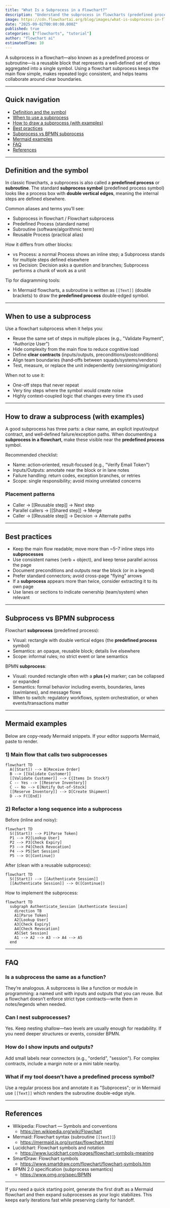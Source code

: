 ```yaml
---
title: "What Is a Subprocess in a Flowchart?"
description: "Understand the subprocess in flowcharts (predefined process/subroutine): what it is, when to use it, how to draw it, and how it differs from a BPMN subprocess—with clear examples and Mermaid code."
image: https://cdn.flowchartai.org/blog/images/what-is-subprocess-in-flowchart.webp
date: "2025-09-02T00:00:00.000Z"
published: true
categories: ["flowcharts", "tutorial"]
author: "flowchart ai"
estimatedTime: 10
---
```


A subprocess in a flowchart—also known as a predefined process or subroutine—is a reusable block that represents a well‑defined set of steps aggregated into a single symbol. Using a flowchart subprocess keeps the main flow simple, makes repeated logic consistent, and helps teams collaborate around clear boundaries.

---

## Quick navigation

- [Definition and the symbol](#definition-and-the-symbol)
- [When to use a subprocess](#when-to-use-a-subprocess)
- [How to draw a subprocess (with examples)](#how-to-draw-a-subprocess-with-examples)
- [Best practices](#best-practices)
- [Subprocess vs BPMN subprocess](#subprocess-vs-bpmn-subprocess)
- [Mermaid examples](#mermaid-examples)
- [FAQ](#faq)
- [References](#references)

---

## Definition and the symbol

In classic flowcharts, a subprocess is also called a **predefined process** or **subroutine**. The standard **subprocess symbol** (predefined process symbol) looks like a process box with **double vertical edges**, meaning the internal steps are defined elsewhere.

Common aliases and terms you’ll see:
- Subprocess in flowchart / Flowchart subprocess
- Predefined Process (standard name)
- Subroutine (software/algorithmic term)
- Reusable Process (practical alias)

How it differs from other blocks:
- vs Process: a normal Process shows an inline step; a Subprocess stands for multiple steps defined elsewhere
- vs Decision: Decision asks a question and branches; Subprocess performs a chunk of work as a unit

Tip for diagramming tools:
- In Mermaid flowcharts, a subroutine is written as `[[Text]]` (double brackets) to draw the **predefined process** double‑edged symbol.

---

## When to use a subprocess

Use a flowchart subprocess when it helps you:
- Reuse the same set of steps in multiple places (e.g., "Validate Payment", "Authorize User")
- Hide complexity from the main flow to reduce cognitive load
- Define **clear contracts** (inputs/outputs, preconditions/postconditions)
- Align team boundaries (hand‑offs between squads/systems/vendors)
- Test, measure, or replace the unit independently (versioning/migration)

When not to use it:
- One-off steps that never repeat
- Very tiny steps where the symbol would create noise
- Highly context-coupled logic that changes every time it’s used

---

## How to draw a subprocess (with examples)

A good subprocess has three parts: a clear name, an explicit input/output contract, and well‑defined failure/exception paths. When documenting a **subprocess in a flowchart**, make these visible near the **predefined process** symbol.

Recommended checklist:
- Name: action‑oriented, result‑focused (e.g., "Verify Email Token")
- Inputs/Outputs: annotate near the block or in lane notes
- Failure handling: return codes, exception branches, or retries
- Scope: single responsibility; avoid mixing unrelated concerns

### Placement patterns
- Caller → [[Reusable step]] → Next step
- Parallel callers → [[Shared step]] → Merge
- Caller → [[Reusable step]] → Decision → Alternate paths

---

## Best practices

- Keep the main flow readable; move more than ~5–7 inline steps into **subprocesses**
- Use consistent names (verb + object), and keep tense parallel across the page
- Document preconditions and outputs near the block (or in a legend)
- Prefer standard connectors; avoid cross-page "flying" arrows
- If a **subprocess** appears more than twice, consider extracting it to its own page
- Use lanes or sections to indicate ownership (team/system) when relevant

---

## Subprocess vs BPMN subprocess

Flowchart **subprocess** (predefined process):
- Visual: rectangle with double vertical edges (the **predefined process** symbol)
- Semantics: an opaque, reusable block; details live elsewhere
- Scope: informal rules; no strict event or lane semantics

BPMN **subprocess**:
- Visual: rounded rectangle often with a **plus (+)** marker; can be collapsed or expanded
- Semantics: formal behavior including events, boundaries, lanes (swimlanes), and message flows
- When to switch: regulatory workflows, system orchestration, or when events/transactions matter

---

## Mermaid examples

Below are copy-ready Mermaid snippets. If your editor supports Mermaid, paste to render.

### 1) Main flow that calls two subprocesses

```mermaid
flowchart TD
  A([Start]) --> B[Receive Order]
  B --> [[Validate Customer]]
  [[Validate Customer]] --> C{Items In Stock?}
  C -- Yes --> [[Reserve Inventory]]
  C -- No --> E[Notify Out-of-Stock]
  [[Reserve Inventory]] --> D[Create Shipment]
  D --> F([End])
```

### 2) Refactor a long sequence into a subprocess

Before (inline and noisy):

```mermaid
flowchart TD
  S([Start]) --> P1[Parse Token]
  P1 --> P2[Lookup User]
  P2 --> P3[Check Expiry]
  P3 --> P4[Check Revocation]
  P4 --> P5[Set Session]
  P5 --> O([Continue])
```

After (clean with a reusable subprocess):

```mermaid
flowchart TD
  S([Start]) --> [[Authenticate Session]]
  [[Authenticate Session]] --> O([Continue])
```

How to implement the subprocess:

```mermaid
flowchart TD
  subgraph Authenticate_Session [Authenticate Session]
    direction TB
    A1[Parse Token]
    A2[Lookup User]
    A3[Check Expiry]
    A4[Check Revocation]
    A5[Set Session]
    A1 --> A2 --> A3 --> A4 --> A5
  end
```

---

## FAQ

### Is a subprocess the same as a function?
They’re analogous. A subprocess is like a function or module in programming: a named unit with inputs and outputs that you can reuse. But a flowchart doesn’t enforce strict type contracts—write them in notes/legends when needed.

### Can I nest subprocesses?
Yes. Keep nesting shallow—two levels are usually enough for readability. If you need deeper structures or events, consider BPMN.

### How do I show inputs and outputs?
Add small labels near connectors (e.g., "orderId", "session"). For complex contracts, include a margin note or a mini table nearby.

### What if my tool doesn’t have a predefined process symbol?
Use a regular process box and annotate it as "Subprocess"; or in Mermaid use `[[Text]]` which renders the subroutine double-edge style.

---

## References

- Wikipedia: Flowchart — Symbols and conventions
  - https://en.wikipedia.org/wiki/Flowchart
- Mermaid: Flowchart syntax (subroutine `[[text]]`)
  - https://mermaid.js.org/syntax/flowchart.html
- Lucidchart: Flowchart symbols and notation
  - https://www.lucidchart.com/pages/flowchart-symbols-meaning
- SmartDraw: Flowchart symbols
  - https://www.smartdraw.com/flowchart/flowchart-symbols.htm
- BPMN 2.0 specification (subprocess semantics)
  - https://www.omg.org/spec/BPMN

---

If you need a quick starting point, generate the first draft as a Mermaid flowchart and then expand subprocesses as your logic stabilizes. This keeps early iterations fast while preserving clarity for handoff.

